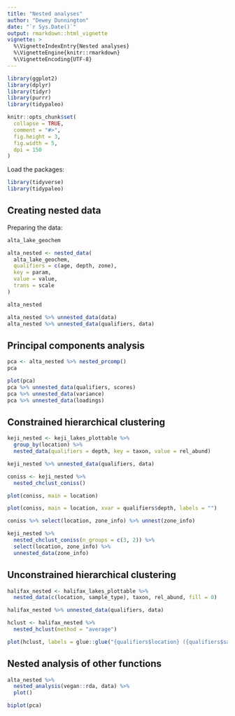```yaml
---
title: "Nested analyses"
author: "Dewey Dunnington"
date: "`r Sys.Date()`"
output: rmarkdown::html_vignette
vignette: >
  %\VignetteIndexEntry{Nested analyses}
  %\VignetteEngine{knitr::rmarkdown}
  %\VignetteEncoding{UTF-8}
---
```


```r
library(ggplot2)
library(dplyr)
library(tidyr)
library(purrr)
library(tidypaleo)

knitr::opts_chunk$set(
  collapse = TRUE,
  comment = "#>",
  fig.height = 3,
  fig.width = 5,
  dpi = 150
)
```

Load the packages:

```r
library(tidyverse)
library(tidypaleo)
```

## Creating nested data

Preparing the data:

```r
alta_lake_geochem
```

```r
alta_nested <- nested_data(
  alta_lake_geochem,
  qualifiers = c(age, depth, zone),
  key = param,
  value = value,
  trans = scale
)

alta_nested
```

```r
alta_nested %>% unnested_data(data)
alta_nested %>% unnested_data(qualifiers, data)
```

## Principal components analysis

```r
pca <- alta_nested %>% nested_prcomp()
pca
```

```r
plot(pca)
pca %>% unnested_data(qualifiers, scores)
pca %>% unnested_data(variance)
pca %>% unnested_data(loadings)
```

## Constrained hierarchical clustering

```r
keji_nested <- keji_lakes_plottable %>%
  group_by(location) %>%
  nested_data(qualifiers = depth, key = taxon, value = rel_abund)

keji_nested %>% unnested_data(qualifiers, data)
```

```r
coniss <- keji_nested %>% 
  nested_chclust_coniss()

plot(coniss, main = location)
```

```r
plot(coniss, main = location, xvar = qualifiers$depth, labels = "")
```

```r
coniss %>% select(location, zone_info) %>% unnest(zone_info)
```

```r
keji_nested %>%
  nested_chclust_coniss(n_groups = c(3, 2)) %>%
  select(location, zone_info) %>% 
  unnested_data(zone_info)
```

## Unconstrained hierarchical clustering

```r
halifax_nested <- halifax_lakes_plottable %>%
  nested_data(c(location, sample_type), taxon, rel_abund, fill = 0)

halifax_nested %>% unnested_data(qualifiers, data)
```

```r
hclust <- halifax_nested %>%
  nested_hclust(method = "average")

plot(hclust, labels = glue::glue("{qualifiers$location} ({qualifiers$sample_type})"))
```

## Nested analysis of other functions

```r
alta_nested %>%
  nested_analysis(vegan::rda, data) %>%
  plot()
```

```r
biplot(pca)
```
